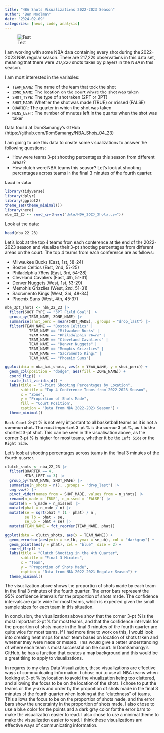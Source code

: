 ```yaml
---
title: "NBA Shots Visualizations 2022-2023 Season"
author: "Ben Moolman"
date: "2024-02-09"
categories: [news, code, analysis]
---
```


![Test](image.jpg)

I am working with some NBA data containing every shot during the 2022-2023 NBA regular season. There are 217,220 observations in this data set, meaning that there were 217,220 shots taken by players in the NBA in this season.

I am most interested in the variables:

  * `TEAM_NAME`: The name of the team that took the shot
  * `ZONE_NAME`: The location on the court where the shot was taken
  * `SHOT_TYPE`: The type of shot taken (2PT or 3PT)
  * `SHOT_MADE`: Whether the shot was made (TRUE) or missed (FALSE)
  * `QUARTER`: The quarter in which the shot was taken
  * `MINS_LEFT`: The number of minutes left in the quarter when the shot was taken

Data found at DomSamangy's GitHub (https://github.com/DomSamangy/NBA_Shots_04_23)

I am going to use this data to create some visualizations to answer the following questions:

  * How were teams 3-pt shooting percentages this season from different areas?
  * How clutch were NBA teams this season? Let's look at shooting percentages across teams in the final 3 minutes of the fourth quarter.

Load in data:
```r
library(tidyverse)
library(dplyr)
library(ggplot2)
theme_set(theme_minimal())
library(here)
nba_22_23 <- read_csv(here("data/NBA_2023_Shots.csv"))
```

Look at the data:
```r
head(nba_22_23)
```

Let's look at the top 4 teams from each conference at the end of the 2022-2023 season and visualize their 3-pt shooting percentages from different areas on the court. The top 4 teams from each conference are as follows:

  * Milwaukee Bucks (East, 1st, 58-24)
  * Boston Celtics (East, 2nd, 57-25)
  * Philadelphia 76ers (East, 3rd, 54-28)
  * Cleveland Cavaliers (East, 4th, 51-31)
  * Denver Nuggets (West, 1st, 53-29)
  * Memphis Grizzlies (West, 2nd, 51-31)
  * Sacramento Kings (West, 3rd, 48-34)
  * Phoenix Suns (West, 4th, 45-37)

```r
nba_3pt_shots <- nba_22_23 |>
  filter(SHOT_TYPE == "3PT Field Goal") |>
  group_by(TEAM_NAME, ZONE_NAME) |>
  summarise(shot_perc = mean(SHOT_MADE), .groups = "drop_last") |>
  filter(TEAM_NAME == "Boston Celtics" | 
           TEAM_NAME == "Milwaukee Bucks" | 
           TEAM_NAME == "Philadelphia 76ers" | 
           TEAM_NAME == "Cleveland Cavaliers" | 
           TEAM_NAME == "Denver Nuggets" | 
           TEAM_NAME == "Memphis Grizzlies" | 
           TEAM_NAME == "Sacramento Kings" | 
           TEAM_NAME == "Phoenix Suns")

ggplot(data = nba_3pt_shots, aes(x = TEAM_NAME, y = shot_perc)) +
  geom_col(position = "dodge", aes(fill = ZONE_NAME)) +
  coord_flip() +
  scale_fill_viridis_d() +
  labs(title = "3-Point Shooting Percentages by Location",
       subtitle = "Top 4 Conference Teams from 2022-2023 Season",
       x = "Zone",
       y = "Proportion of Shots Made",
       fill = "Court Position",
       caption = "Data from NBA 2022-2023 Season") +
  theme_minimal()
```
`Back Court` 3-pt % is not very important to all basketball teams as it is not a common shot. The most important 3-pt % is the corner 3-pt %, as it is the shortest 3-pt shot. This can be seen in the visualisation above, as the corner 3-pt % is higher for most teams, whether it be the `Left Side` or the `Right Side`.

Let's look at shooting percentages across teams in the final 3 minutes of the fourth quarter.
```r
clutch_shots <- nba_22_23 |>
  filter(QUARTER == 4,
         MINS_LEFT <= 3) |>
  group_by(TEAM_NAME, SHOT_MADE) |>
  summarise(n_shots = n(), .groups = "drop_last") |>
  ungroup() |>
  pivot_wider(names_from = SHOT_MADE, values_from = n_shots) |>
  rename(n_made = `TRUE`, n_missed = `FALSE`) |>
  mutate(n = n_made + n_missed) |>
  mutate(phat = n_made / n) |>
  mutate(se = sqrt(phat * (1 - phat) / n),
         se_lb = phat - se,
         se_ub = phat + se) |>
  mutate(TEAM_NAME = fct_reorder(TEAM_NAME, phat))

ggplot(data = clutch_shots, aes(x = TEAM_NAME)) +
  geom_errorbar(aes(ymin = se_lb, ymax = se_ub), col = "darkgray") +
  geom_point(aes(y = phat), col = "blue", size = 2) +
  coord_flip() +
  labs(title = "Clutch Shooting in the 4th Quarter",
       subtitle = "Final 3 Minutes",
       x = "Team",
       y = "Proportion of Shots Made",
       caption = "Data from NBA 2022-2023 Regular Season") +
  theme_minimal()
```
The visualization above shows the proportion of shots made by each team in the final 3 minutes of the fourth quarter. The error bars represent the 95% confidence intervals for the proportion of shots made. The confidence intervals are quite wide for most teams, which is expected given the small sample sizes for each team in this situation.

In conclusion, the visualizations above show that the corner 3-pt % is the most important 3-pt % for most teams, and that the confidence intervals for the proportion of shots made in the final 3 minutes of the fourth quarter are quite wide for most teams. If I had more time to work on this, I would look into creating heat maps for each team based on location of shots taken and whether they were made or missed. This would give a better understanding of where each team is most successful on the court. In DomSamangy's GitHub, he has a function that creates a map background and this would be a great thing to apply to visualizations.

In regards to my class Data Visualization, these visualizations are effective ways of communicating information. I chose not to use all NBA teams when looking at 3-pt % by location to avoid the visualization being too cluttered, and allowing the focus to be on the location of the shots. I chose to put the teams on the y-axis and order by the proportion of shots made in the final 3 minutes of the fourth quarter when looking at the "clutchness" of teams. This allows the focus to be on the proportion of shots made, and the error bars show the uncertainty in the proportion of shots made. I also chose to use a blue color for the points and a dark gray color for the error bars to make the visualization easier to read. I also chose to use a minimal theme to make the visualization easier to read. I think these visualizations are effective ways of communicating information.